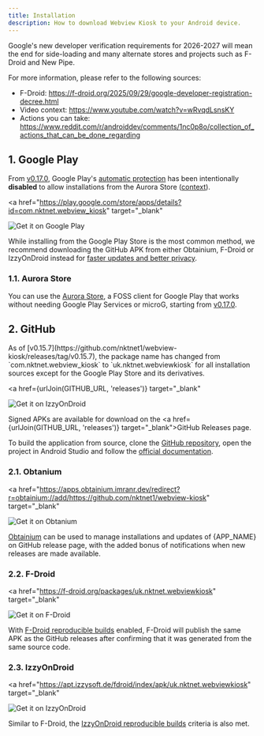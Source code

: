 ```yaml
---
title: Installation
description: How to download Webview Kiosk to your Android device.
---
```



<Callout title="Google's Developer Registration Decree" type="warning">

Google's new developer verification requirements for 2026-2027 will
mean the end for side-loading and many alternate stores and projects
such as F-Droid and New Pipe.

For more information, please refer to the following sources:

- F-Droid: https://f-droid.org/2025/09/29/google-developer-registration-decree.html
- Video context: https://www.youtube.com/watch?v=wRvqdLsnsKY
- Actions you can take: https://www.reddit.com/r/androiddev/comments/1nc0p8o/collection_of_actions_that_can_be_done_regarding

</Callout>


## 1. Google Play

<Callout title="Automatic Protection Disabled" type="success">

From [v0.17.0](https://github.com/nktnet1/webview-kiosk/releases/tag/v0.17.0),
Google Play's [automatic protection](https://support.google.com/googleplay/android-developer/answer/10183279)
has been intentionally **disabled** to allow installations from the Aurora Store
([context](https://gitlab.com/AuroraOSS/AuroraStore/-/issues/1088)).

</Callout>

<a
  href="https://play.google.com/store/apps/details?id=com.nktnet.webview_kiosk"
  target="_blank"
>
  <img
    src="/static/images/badges/google-play.svg"
    alt="Get it on Google Play"
    className="w-full max-w-48"
  />
</a>

While installing from the Google Play Store is the most common method, we
recommend downloading the GitHub APK from either Obtainium, F-Droid or IzzyOnDroid
instead for <u>faster updates and better privacy</u>.

### 1.1. Aurora Store

You can use the [Aurora Store](https://auroraoss.com/aurora-store),
a FOSS client for Google Play that works without needing Google Play Services or microG,
starting from [v0.17.0](https://github.com/nktnet1/webview-kiosk/releases/tag/v0.17.0).

## 2. GitHub

<Callout title="NOTE">
  As of [v0.15.7](https://github.com/nktnet1/webview-kiosk/releases/tag/v0.15.7),
  the package name has changed from `com.nktnet.webview_kiosk` to `uk.nktnet.webviewkiosk`
  for all installation sources except for the Google Play Store and its derivatives.
</Callout>

<a
  href={urlJoin(GITHUB_URL, 'releases')}
  target="_blank"
>
  <img
    src="/static/images/badges/github.png"
    alt="Get it on IzzyOnDroid"
    className="w-full max-w-48"
  />
</a>

Signed APKs are available for download on the
<a href={urlJoin(GITHUB_URL, 'releases')} target="_blank">GitHub Releases</a> page.

To build the application from source, clone the <a href={GITHUB_URL} target="_blank">GitHub repository</a>, open
the project in Android Studio and follow the [official documentation](https://developer.android.com/studio/run).

### 2.1. Obtanium

<a
  href="https://apps.obtainium.imranr.dev/redirect?r=obtainium://add/https://github.com/nktnet1/webview-kiosk"
  target="_blank"
>
  <img
    src="/static/images/badges/obtanium.png"
    alt="Get it on Obtanium"
    className="w-full max-w-48"
  />
</a>

[Obtainium](https://obtainium.imranr.dev) can be used to manage
installations and updates of {APP_NAME} on GitHub release page,
with the added bonus of notifications when new releases are made
available.

### 2.2. F-Droid

<a
  href="https://f-droid.org/packages/uk.nktnet.webviewkiosk"
  target="_blank"
>
  <img
    src="/static/images/badges/f-droid.svg"
    alt="Get it on F-Droid"
    className="w-full max-w-48"
  />
</a>

With [F-Droid reproducible builds](https://f-droid.org/docs/Reproducible_Builds)
enabled, F-Droid will publish the same APK as the GitHub releases after confirming
that it was generated from the same source code.


### 2.3. IzzyOnDroid

<a
  href="https://apt.izzysoft.de/fdroid/index/apk/uk.nktnet.webviewkiosk"
  target="_blank"
>
  <img
    src="/static/images/badges/izzy-on-droid.svg"
    alt="Get it on IzzyOnDroid"
    className="w-full max-w-48"
  />
</a>

Similar to F-Droid, the
[IzzyOnDroid reproducible builds](https://android.izzysoft.de/articles/named/iod-rbs-mirrors-clients)
criteria is also met.